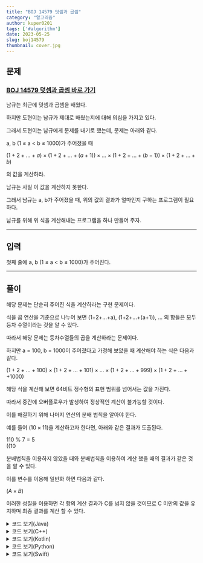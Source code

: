 ---
title: "BOJ 14579 덧셈과 곱셈"
category: "알고리즘"
author: kuper0201
tags: ['#algorithm']
date: 2023-05-25
slug: boj14579
thumbnail: cover.jpg
---


## 문제

### <a href="https://boj.kr/14579" target="_blank">BOJ 14579 덧셈과 곱셈 바로 가기</a>

남규는 최근에 덧셈과 곱셈을 배웠다.

하지만 도현이는 남규가 제대로 배웠는지에 대해 의심을 가지고 있다.

그래서 도현이는 남규에게 문제를 내기로 했는데, 문제는 아래와 같다.

a, b (1 ≤ a < b ≤ 1000)가 주어졌을 때

$(1+2+…+a) \times (1+2+…+(a+1)) \times … \times (1+2+…+(b-1)) \times (1+2+…+b)$

의 값을 계산하라.

남규는 사실 이 값을 계산하지 못한다.

그래서 남규는 a, b가 주어졌을 때, 위의 값의 결과가 얼마인지 구하는 프로그램이 필요하다.

남규를 위해 위 식을 계산해내는 프로그램을 하나 만들어 주자.

---

## 입력

첫째 줄에 a, b (1 ≤ a < b ≤ 1000)가 주어진다.

---

## 풀이

해당 문제는 단순히 주어진 식을 계산하라는 구현 문제이다.

식을 곱 연산을 기준으로 나누어 보면 (1+2+...+a), (1+2+...+(a+1)), ... 의 항들은 모두 등차 수열이라는 것을 알 수 있다.

따라서 해당 문제는 등차수열들의 곱을 계산하라는 문제이다.

하지만 a = 100, b = 1000이 주어졌다고 가정해 보았을 때 계산해야 하는 식은 다음과 같다.

$(1+2+...+100) \times (1+2+...+101) \times ... \times (1+2+...+999) \times (1+2+...++1000)$

해당 식을 계산해 보면 64비트 정수형의 표현 범위를 넘어서는 값을 가진다.

따라서 중간에 오버플로우가 발생하여 정상적인 계산이 불가능할 것이다.

이를 해결하기 위해 나머지 연산의 분배 법칙을 알아야 한다.

예를 들어 $(10 \times 11) % 7$을 계산하고자 한다면, 아래와 같은 결과가 도출된다.

110 % 7 = 5<br/>
$((10 % 7) \times (11 % 7)) % 7 = 12 % 7 = 5$

분배법칙을 이용하지 않았을 때와 분배법칙을 이용하여 계산 했을 때의 결과가 같은 것을 알 수 있다.

이를 변수를 이용해 일반화 하면 다음과 같다.

$(A \times B) % C = ((A % C) \times (B % C)) % C$

이러한 성질을 이용하면 각 항의 계산 결과가 C를 넘지 않을 것이므로 C 미만의 값을 유지하며 최종 결과를 계산 할 수 있다.

<details markdown="1">
<summary>코드 보기(Java)</summary>

```javascript
import java.io.*;

public class Main {
    public static void main(String[] args) throws Exception {
        BufferedReader br = new BufferedReader(new InputStreamReader(System.in));

        // a, b 입력
        String[] s = br.readLine().split(" ");
        int a = Integer.parseInt(s[0]);
        int b = Integer.parseInt(s[1]);

        // 식 계산
        long res = 1;
        for(int i = a; i <= b; i++) {
            // 합 계산
            long sum = 0;
            for (int j = 1; j <= i; j++) sum += j;

            // 곱 계산(값 커질수 있으므로 나머지 연산)
            res *= sum;
            res %= 14579;
        }

        System.out.println(res % 14579);
    }
}
```
</details>

<details markdown="1">
<summary>코드 보기(C++)</summary>

```cpp
#include <iostream>

#define fastio ios_base::sync_with_stdio(false); cin.tie(nullptr); cout.tie(nullptr)
#define endl '\n'

using namespace std;

int main() {
    fastio;
    
    // a, b 입력
    int a, b;
    cin >> a >> b;

    // 식 계산
    long res = 1;
    for(int i = a; i <= b; i++) {
        // 합 계산
        long sum = 0;
        for (int j = 1; j <= i; j++) sum += j;

        // 곱 계산(값 커질수 있으므로 나머지 연산)
        res *= sum;
        res %= 14579;
    }
    
    cout << res % 14579 << endl;
    
    return 0;
}
```
</details>

<details markdown="1">
<summary>코드 보기(Kotlin)</summary>

```javascript
fun main(args: Array<String>) = with(System.`in`.bufferedReader()) {
    // a, b 입력
    var s = readLine().split(" ")
    var a = s[0].toInt()
    var b = s[1].toInt()

    // 식 계산
    var res = 1
    for(i in a .. b) {
        // 합 계산
        var sum = 0;
        for(j in 1 .. i) { sum += j }

        // 곱 계산(값 커질수 있으므로 나머지 연산)
        res *= sum
        res %= 14579
    }
    
    println(res % 14579)
}
```
</details>

<details markdown="1">
<summary>코드 보기(Python)</summary>

```python
from sys import stdin

def main():
    # a, b 입력
    s = stdin.readline().split(' ')
    a = int(s[0])
    b = int(s[1])

    # 식 계산
    res = 1
    for i in range(a, b + 1):
        # 합 계산
        sum = 0
        for j in range(1, i + 1):
            sum += j

        # 곱 계산(값 커질수 있으므로 나머지 연산)
        res *= sum
        res %= 14579

    print(res % 14579)

if __name__ == "__main__":
    main()
```
</details>

<details markdown="1">
<summary>코드 보기(Swift)</summary>

```cpp
import Foundation

func main() {
    // a, b 입력
    var s = readLine()!.split(separator: " ")
    var a = Int(s[0])!
    var b = Int(s[1])!

    // 식 계산
    var res = 1
    for i in a ... b {
        // 합 계산
        var sum = 0;
        for j in 1 ... i {
            sum += j
        }

        // 곱 계산(값 커질수 있으므로 나머지 연산)
        res *= sum;
        res %= 14579;
    }
    
    print(res % 14579)
}

main()
```
</details>